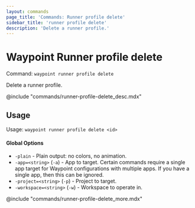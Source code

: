 ```yaml
---
layout: commands
page_title: 'Commands: Runner profile delete'
sidebar_title: 'runner profile delete'
description: 'Delete a runner profile.'
---
```


# Waypoint Runner profile delete

Command: `waypoint runner profile delete`

Delete a runner profile.

@include "commands/runner-profile-delete_desc.mdx"

## Usage

Usage: `waypoint runner profile delete <id>`

#### Global Options

- `-plain` - Plain output: no colors, no animation.
- `-app=<string>` (`-a`) - App to target. Certain commands require a single app target for Waypoint configurations with multiple apps. If you have a single app, then this can be ignored.
- `-project=<string>` (`-p`) - Project to target.
- `-workspace=<string>` (`-w`) - Workspace to operate in.

@include "commands/runner-profile-delete_more.mdx"

